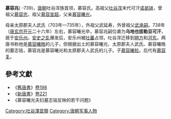 '''慕容兆'''( -739)，[[唐朝|唐朝]]吐谷浑族首领，慕容氏。高祖父[[吐谷浑|吐谷浑]]末代可汗[[诺曷钵|诺曷钵]]，曾祖父[[慕容忠_(唐朝)|慕容忠]]，祖父[[慕容宣超|慕容宣超]]，父亲[[慕容曦光|慕容曦光]]。

母亲太原郡夫人武氏（703年—735年），外祖父武延寿，外曾祖父[[武承嗣|武承嗣]]。738年（[[唐玄宗|唐玄宗]][[开元|开元]]二十六年）左右，慕容曦光卒，慕容兆嗣位袭为'''乌地也拔勒豆可汗'''，居于[[安乐州|安乐州]]。[[安史之乱|安史之乱]]爆发后，安乐州被[[吐蕃|吐蕃]]占领，吐谷浑迁移到[[朔方|朔方]]和[[河东|河东]]。两唐书称他是[[慕容曦皓|慕容曦皓]]的儿子，但根据出土的慕容曦光、太原郡夫人武氏、慕容曦皓的墓志铭，慕容兆是慕容曦光和太原郡夫人武氏的儿子。子[[慕容曦轮|慕容曦轮]]。后代有[[慕容复_(吐谷浑)|慕容复]]。

==參考文獻==
*《[[舊唐書|舊唐書]]》[[s:舊唐書/卷198|卷198]]
*《[[新唐書|新唐書]]》[[s:新唐書/卷221上|卷221]]
* 《慕容曦光夫妇墓志铭反映的若干问题》
[[Category:吐谷渾首領|Category:吐谷渾首領]]
[[Category:唐朝军事人物|Category:唐朝军事人物]]